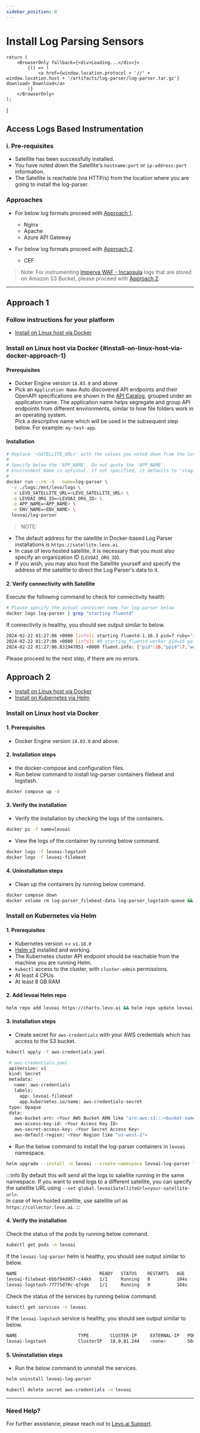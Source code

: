 ```yaml
---
sidebar_position: 0
---
```


# Install Log Parsing Sensors


    return (
        <BrowserOnly fallback={<div>Loading...</div>}>
            {() => (
                <a href={window.location.protocol + '//' + window.location.host + '/artifacts/log-parser/log-parser.tar.gz'} download> Download</a>
            )}
        </BrowserOnly>
    );
}


## Access Logs Based Instrumentation

### i. Pre-requisites
- Satellite has been successfully installed.
- You have noted down the Satellite's `hostname:port` or `ip-address:port` information.
- The Satellite is reachable (via HTTP/s) from the location where you are going to install the log-parser.

### Approaches
- For below log formats proceed with [Approach 1](#approach-1).
  - Nginx
  - Apache
  - Azure API Gateway

- For below log formats proceed with [Approach 2](#approach-2).
  - CEF 

> Note: For instrumenting [Imperva WAF - Incapsula](https://www.imperva.com/products/web-application-firewall-waf/) logs that are stored on Amazon S3 Bucket, please proceed with [Approach 2](#approach-2).

-----------------------------------------------------------------------

## Approach 1 
### Follow instructions for your platform
- [Install on Linux host via Docker](#install-on-linux-host-via-docker-approach-1)


### Install on Linux host via Docker {#install-on-linux-host-via-docker-approach-1}

#### Prerequisites
- Docker Engine version `18.03.0` and above
- Pick an `Application Name`
  Auto discovered API endpoints and their OpenAPI specifications are shown in the [API Catalog](/guides/security-testing/concepts/api-catalog), grouped under an application name. The application name helps segregate and group API endpoints from different environments, similar to how file folders work in an operating system.
  <br/> Pick a descriptive name which will be used in the subsequent step below. For example: `my-test-app`.

#### Installation
```bash
# Replace '<SATELLITE_URL>' with the values you noted down from the Satellite install
#
# Specify below the 'APP_NAME'. Do not quote the 'APP_NAME'.
# Environment Name is optional. If not specified, it defaults to 'staging'
# 
docker run --rm -d --name=log-parser \
  -v ./logs:/mnt/levo/logs \
  -e LEVO_SATELLITE_URL=<LEVO_SATELLITE_URL> \
  -e LEVOAI_ORG_ID=<LEVOAI_ORG_ID> \
  -e APP_NAME=<APP_NAME> \
  -e ENV_NAME=<ENV_NAME> \
  levoai/log-parser 
```

> NOTE:
- The default address for the satellite in Docker-based Log Parser installations is `https://satellite.levo.ai`.
- In case of levo hosted satellite, it is necessary that you must also specify an organization ID (`LEVOAI_ORG_ID`).
- If you wish, you may also host the Satellite yourself and specify the address of the satellite to direct the Log Parser's data to it.

#### 2. Verify connectivity with Satellite
Execute the following command to check for connectivity health:

```bash
# Please specify the actual container name for log-parser below
docker logs log-parser | grep "starting fluentd"
```
If connectivity is healthy, you should see output similar to below.

```bash
2024-02-22 01:27:06 +0000 [info]: starting fluentd-1.16.3 pid=7 ruby="3.2.2"
2024-02-22 01:27:06 +0000 [info]: #0 starting fluentd worker pid=16 ppid=7 worker=0
2024-02-22 01:27:06.831947051 +0000 fluent.info: {"pid":16,"ppid":7,"worker":0,"message":"starting fluentd worker pid=16 ppid=7 worker=0"}
```

Please proceed to the next step, if there are no errors.

## Approach 2

- [Install on Linux host via Docker](#install-on-linux-host-via-docker)
- [Install on Kubernetes via Helm](#install-on-kubernetes-via-helm)

### Install on Linux host via Docker

#### 1. Prerequisites
- Docker Engine version `18.03.0` and above.

#### 2. Installation steps
- <Download /> the docker-compose and configuration files.
- Run below command to install log-parser containers filebeat and logstash.
```bash
docker compose up -d
```

#### 3. Verify the installation
- Verify the installation by checking the logs of the containers.
```bash
docker ps -f name=levoai
```
- View the logs of the container by running below command.
```bash
docker logs -f levoai-logstash
docker logs -f levoai-filebeat
```

#### 4. Uninstallation steps
- Clean up the containers by running below command.
```bash
docker compose down
docker volume rm log-parser_filebeat-data log-parser_logstash-queue && rm -rf filebeat/data/ && rm -rf logstash/data/
```

### Install on Kubernetes via Helm

#### 1. Prerequisites
- Kubernetes version >= `v1.18.0`
- [Helm v3](https://helm.sh/docs/intro/install/) installed and working.
- The Kubernetes cluster API endpoint should be reachable from the machine you are running Helm.
- `kubectl` access to the cluster, with `cluster-admin` permissions.
- At least 4 CPUs
- At least 8 GB RAM

#### 2. Add levoai Helm repo
```bash
helm repo add levoai https://charts.levo.ai && helm repo update levoai
```

#### 3. Installation steps
- Create secret for `aws-credentials` with your AWS credentials which has access to the S3 bucket.
```bash
kubectl apply -f aws-credentials.yaml
```

```bash
 # aws-credentials.yaml
 apiVersion: v1
 kind: Secret
 metadata:
   name: aws-credentials
   labels:
     app: levoai-filebeat
     app.kubernetes.io/name: aws-credentials-secret
 type: Opaque
 data:
   aws-bucket-arn: <Your AWS Bucket ARN like "arn:aws:s3:::<bucket-name>">
   aws-access-key-id: <Your Access Key ID>
   aws-secret-access-key: <Your Secret Access Key>
   aws-default-region: <Your Region like "us-west-2">
```

- Run the below command to install the log-parser containers in `levoai` namespace.
```bash
helm upgrade --install -n levoai --create-namespace levoai-log-parser levoai/levoai-log-parser --set global.levoaiOrgId=<your-org-id>
```

:::info
By default this will send all the logs to satellite running in the same namespace. 
If you want to send logs to a different satellite, you can specify the satellite URL using `--set global.levoaiSatelliteUrl=<your-satellite-url>`. <br/>
In case of levo hosted satellite, use satellite url as `https://collector.levo.ai`.
:::

#### 4. Verify the installation

Check the status of the pods by running below command.
```bash
kubectl get pods -n levoai
```
If the `levoai-log-parser` helm is healthy, you should see output similar to below.
```bash
NAME                               READY   STATUS    RESTARTS   AGE
levoai-filebeat-6bbf84d957-c44kh   1/1     Running   0          104s
levoai-logstash-77775d78c-q7cgm    1/1     Running   0          104s
```
Check the status of the services by running below command.
```bash
kubectl get services -n levoai
```
If the `levoai-logstash` service is healthy, you should see output similar to below.
```bash
NAME                       TYPE        CLUSTER-IP     EXTERNAL-IP   PORT(S)                                          AGE
levoai-logstash            ClusterIP   10.0.81.244    <none>        5044/TCP                                         120s
```

#### 5. Uninstallation steps
- Run the below command to uninstall the services.
```bash
helm uninstall levoai-log-parser
```
```bash
kubectl delete secret aws-credentials -n levoai
```


---

### Need Help?
For further assistance, please reach out to [Levo.ai Support](mailto:support@levo.ai).

